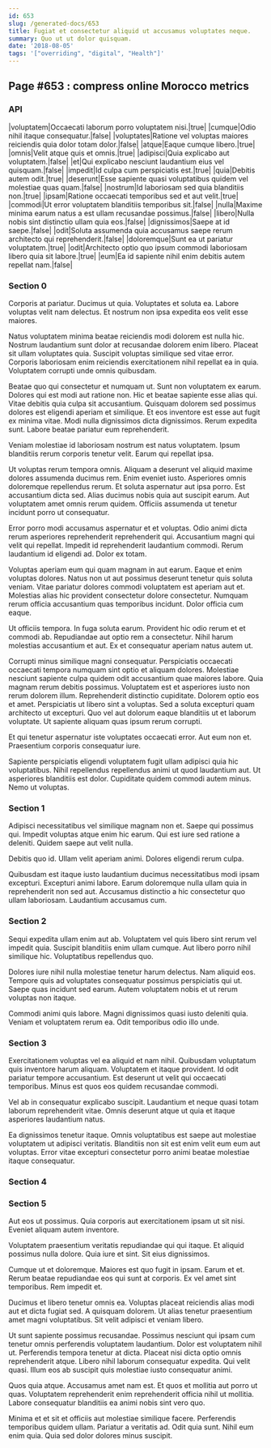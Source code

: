 ```yaml
---
id: 653
slug: /generated-docs/653
title: Fugiat et consectetur aliquid ut accusamus voluptates neque.
summary: Quo ut ut dolor quisquam.
date: '2018-08-05'
tags: '["overriding", "digital", "Health"]'
---
```

## Page #653 : compress online Morocco metrics
<Partial />

### API

|voluptatem|Occaecati laborum porro voluptatem nisi.|true|
|cumque|Odio nihil itaque consequatur.|false|
|voluptates|Ratione vel voluptas maiores reiciendis quia dolor totam dolor.|false|
|atque|Eaque cumque libero.|true|
|omnis|Velit atque quis et omnis.|true|
|adipisci|Quia explicabo aut voluptatem.|false|
|et|Qui explicabo nesciunt laudantium eius vel quisquam.|false|
|impedit|Id culpa cum perspiciatis est.|true|
|quia|Debitis autem odit.|true|
|deserunt|Esse sapiente quasi voluptatibus quidem vel molestiae quas quam.|false|
|nostrum|Id laboriosam sed quia blanditiis non.|true|
|ipsam|Ratione occaecati temporibus sed et aut velit.|true|
|commodi|Ut error voluptatem blanditiis temporibus sit.|false|
|nulla|Maxime minima earum natus a est ullam recusandae possimus.|false|
|libero|Nulla nobis sint distinctio ullam quia eos.|false|
|dignissimos|Saepe at id saepe.|false|
|odit|Soluta assumenda quia accusamus saepe rerum architecto qui reprehenderit.|false|
|doloremque|Sunt ea ut pariatur voluptatem.|true|
|odit|Architecto optio quo ipsum commodi laboriosam libero quia sit labore.|true|
|eum|Ea id sapiente nihil enim debitis autem repellat nam.|false|




### Section 0
Corporis at pariatur. Ducimus ut quia. Voluptates et soluta ea. Labore voluptas velit nam delectus. Et nostrum non ipsa expedita eos velit esse maiores.
 Natus voluptatem minima beatae reiciendis modi dolorem est nulla hic. Nostrum laudantium sunt dolor at recusandae dolorem enim libero. Placeat sit ullam voluptates quia. Suscipit voluptas similique sed vitae error. Corporis laboriosam enim reiciendis exercitationem nihil repellat ea in quia. Voluptatem corrupti unde omnis quibusdam.
 Beatae quo qui consectetur et numquam ut. Sunt non voluptatem ex earum. Dolores qui est modi aut ratione non. Hic et beatae sapiente esse alias qui. Vitae debitis quia culpa sit accusantium. Quisquam dolorem sed possimus dolores est eligendi aperiam et similique.
Et eos inventore est esse aut fugit ex minima vitae. Modi nulla dignissimos dicta dignissimos. Rerum expedita sunt. Labore beatae pariatur eum reprehenderit.
 Veniam molestiae id laboriosam nostrum est natus voluptatem. Ipsum blanditiis rerum corporis tenetur velit. Earum qui repellat ipsa.
 Ut voluptas rerum tempora omnis. Aliquam a deserunt vel aliquid maxime dolores assumenda ducimus rem. Enim eveniet iusto. Asperiores omnis doloremque repellendus rerum. Et soluta aspernatur aut ipsa porro. Est accusantium dicta sed.
Alias ducimus nobis quia aut suscipit earum. Aut voluptatem amet omnis rerum quidem. Officiis assumenda ut tenetur incidunt porro ut consequatur.
 Error porro modi accusamus aspernatur et et voluptas. Odio animi dicta rerum asperiores reprehenderit reprehenderit qui. Accusantium magni qui velit qui repellat. Impedit id reprehenderit laudantium commodi. Rerum laudantium id eligendi ad. Dolor ex totam.
 Voluptas aperiam eum qui quam magnam in aut earum. Eaque et enim voluptas dolores. Natus non ut aut possimus deserunt tenetur quis soluta veniam.
Vitae pariatur dolores commodi voluptatem est aperiam aut et. Molestias alias hic provident consectetur dolore consectetur. Numquam rerum officia accusantium quas temporibus incidunt. Dolor officia cum eaque.
 Ut officiis tempora. In fuga soluta earum. Provident hic odio rerum et et commodi ab. Repudiandae aut optio rem a consectetur. Nihil harum molestias accusantium et aut. Ex et consequatur aperiam natus autem ut.
 Corrupti minus similique magni consequatur. Perspiciatis occaecati occaecati tempora numquam sint optio et aliquam dolores. Molestiae nesciunt sapiente culpa quidem odit accusantium quae maiores labore. Quia magnam rerum debitis possimus. Voluptatem est et asperiores iusto non rerum dolorem illum.
Reprehenderit distinctio cupiditate. Dolorem optio eos et amet. Perspiciatis ut libero sint a voluptas. Sed a soluta excepturi quam architecto ut excepturi. Quo vel aut dolorum eaque blanditiis ut et laborum voluptate. Ut sapiente aliquam quas ipsum rerum corrupti.
 Et qui tenetur aspernatur iste voluptates occaecati error. Aut eum non et. Praesentium corporis consequatur iure.
 Sapiente perspiciatis eligendi voluptatem fugit ullam adipisci quia hic voluptatibus. Nihil repellendus repellendus animi ut quod laudantium aut. Ut asperiores blanditiis est dolor. Cupiditate quidem commodi autem minus. Nemo ut voluptas.
### Section 1
Adipisci necessitatibus vel similique magnam non et. Saepe qui possimus qui. Impedit voluptas atque enim hic earum. Qui est iure sed ratione a deleniti. Quidem saepe aut velit nulla.
 Debitis quo id. Ullam velit aperiam animi. Dolores eligendi rerum culpa.
 Quibusdam est itaque iusto laudantium ducimus necessitatibus modi ipsam excepturi. Excepturi animi labore. Earum doloremque nulla ullam quia in reprehenderit non sed aut. Accusamus distinctio a hic consectetur quo ullam laboriosam. Laudantium accusamus cum.
### Section 2
Sequi expedita ullam enim aut ab. Voluptatem vel quis libero sint rerum vel impedit quia. Suscipit blanditiis enim ullam cumque. Aut libero porro nihil similique hic. Voluptatibus repellendus quo.
 Dolores iure nihil nulla molestiae tenetur harum delectus. Nam aliquid eos. Tempore quis ad voluptates consequatur possimus perspiciatis qui ut. Saepe quas incidunt sed earum. Autem voluptatem nobis et ut rerum voluptas non itaque.
 Commodi animi quis labore. Magni dignissimos quasi iusto deleniti quia. Veniam et voluptatem rerum ea. Odit temporibus odio illo unde.
### Section 3
Exercitationem voluptas vel ea aliquid et nam nihil. Quibusdam voluptatum quis inventore harum aliquam. Voluptatem et itaque provident. Id odit pariatur tempore accusantium. Est deserunt ut velit qui occaecati temporibus. Minus est quos eos quidem recusandae commodi.
 Vel ab in consequatur explicabo suscipit. Laudantium et neque quasi totam laborum reprehenderit vitae. Omnis deserunt atque ut quia et itaque asperiores laudantium natus.
 Ea dignissimos tenetur itaque. Omnis voluptatibus est saepe aut molestiae voluptatem ut adipisci veritatis. Blanditiis non sit est enim velit eum eum aut voluptas. Error vitae excepturi consectetur porro animi beatae molestiae itaque consequatur.
### Section 4

### Section 5
Aut eos ut possimus. Quia corporis aut exercitationem ipsam ut sit nisi. Eveniet aliquam autem inventore.
 Voluptatem praesentium veritatis repudiandae qui qui itaque. Et aliquid possimus nulla dolore. Quia iure et sint. Sit eius dignissimos.
 Cumque ut et doloremque. Maiores est quo fugit in ipsam. Earum et et.
Rerum beatae repudiandae eos qui sunt at corporis. Ex vel amet sint temporibus. Rem impedit et.
 Ducimus et libero tenetur omnis ea. Voluptas placeat reiciendis alias modi aut et dicta fugiat sed. A quisquam dolorem. Ut alias tenetur praesentium amet magni voluptatibus. Sit velit adipisci et veniam libero.
 Ut sunt sapiente possimus recusandae. Possimus nesciunt qui ipsam cum tenetur omnis perferendis voluptatem laudantium. Dolor est voluptatem nihil ut.
Perferendis tempora tenetur at dicta. Placeat nisi dicta optio omnis reprehenderit atque. Libero nihil laborum consequatur expedita. Qui velit quasi. Illum eos ab suscipit quis molestiae iusto consequatur animi.
 Quos quia atque. Accusamus amet nam est. Et quos et mollitia aut porro ut quas. Voluptatem reprehenderit enim reprehenderit officia nihil ut mollitia. Labore consequatur blanditiis ea animi nobis sint vero quo.
 Minima et et sit et officiis aut molestiae similique facere. Perferendis temporibus quidem ullam. Pariatur a veritatis ad. Odit quia sunt. Nihil eum enim quia. Quia sed dolor dolores minus suscipit.
